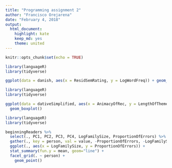 ```yaml
---
title: "Programming assignment 2"
author: "Francisco Orejarena"
date: "February 4, 2018"
output: 
  html_document:
    highlight: kate
    keep_md: yes
    theme: united
---
```


```r
knitr::opts_chunk$set(echo = TRUE)
```

```r
library(languageR)
library(tidyverse)

ggplot(data = danish, aes(x = ResidSemRating, y = LogWordFreq)) + geom_point()
```

```r
library(languageR)
library(tidyverse)

ggplot(data = dativeSimplified, aes(x = AnimacyOfRec, y = LengthOfTheme, color = AnimacyOfTheme)) + 
  geom_boxplot()
```

```r
library(languageR)
library(tidyverse)

beginningReaders %>%
  select(., PC1, PC2, PC3, PC4, LogFamilySize, ProportionOfErrors) %>%
  gather(., key = person, val = value, -ProportionOfErrors, -LogFamilySize) %>%
  ggplot(., aes(x = LogFamilySize, y = ProportionOfErrors)) +
  stat_summary(fun.y = mean, geom="line") +
  facet_grid(. ~ person) +
    geom_point()
```  